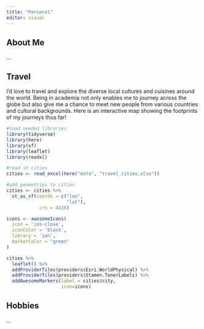 ```yaml
---
title: "Personal"
editor: visual
---
```


::: panel-tabset
## About Me

...

## Travel

I'd love to travel and explore the diverse local cultures and cuisines around the world. Being in academia not only enables me to journey across the globe but also give me a chance to meet new people from various countries and cultural backgrounds. Here is an interactive map showing the footprints of my journeys thus far!

```r

#load needed libraries
library(tidyverse)
library(here)
library(sf)
library(leaflet)
library(readxl)

#read in cities
cities <- read_excel(here("data", "travel_cities.xlsx"))

#add geometries to cities
cities <- cities %>% 
  st_as_sf(coords = c("lon",
                      "lat"),
            crs = 4326)

icons <- awesomeIcons(
  icon = 'ios-close',
  iconColor = 'black',
  library = 'ion',
  markerColor = "green"
)

cities %>% 
  leaflet() %>% 
  addProviderTiles(providers$Esri.WorldPhysical) %>% 
  addProviderTiles(providers$Stamen.TonerLabels) %>% 
  addAwesomeMarkers(label = cities$city,
                    icon=icons)

```



## Hobbies

...
:::


